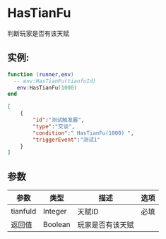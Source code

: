 
# HasTianFu
判断玩家是否有该天赋
## 实例:
<Tabs>
  <TabItem value="lua" label="Lua" default>

```lua
function (runner,env)
  -- env:HasTianFu(tianfuId)
   env:HasTianFu(1000)
end
```

  </TabItem>

  <TabItem value="json" label="Json触发器">

```json
[
    {
        "id":"测试触发器",
        "type":"交谈",
        "condition":" HasTianFu(1000) ",
        "triggerEvent":"测试1"
    }
]
```

  </TabItem>
</Tabs>




## 参数
| 参数       | 类型      | 描述       | 选项  |
|----------|---------|----------|-----|
| tianfuId | Integer | 天赋ID     | 必填  |
| 返回值      | Boolean | 玩家是否有该天赋 |     |
